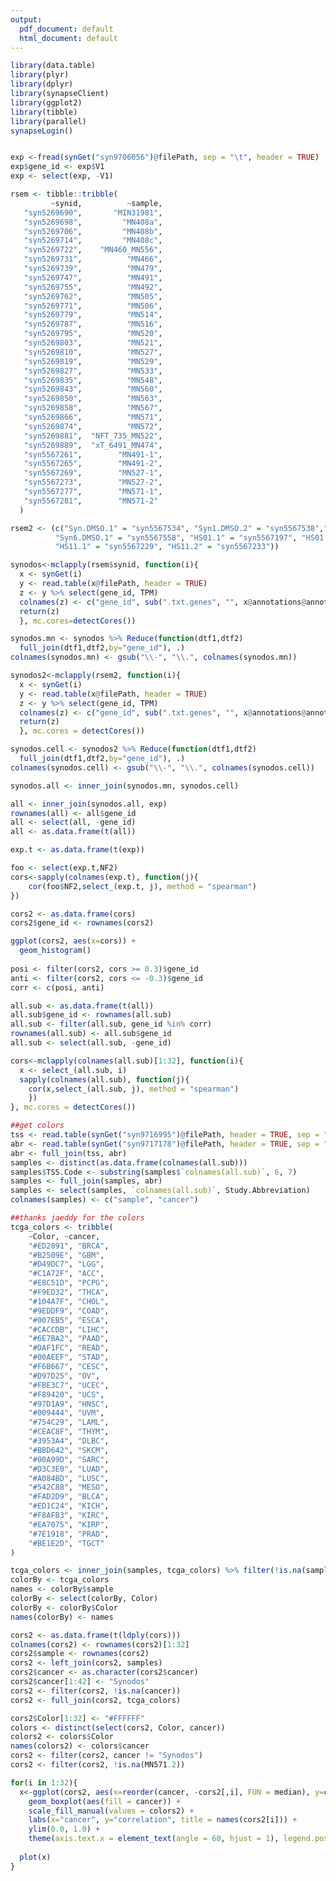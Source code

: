 ```yaml
---
output:
  pdf_document: default
  html_document: default
---
```


```r
library(data.table)
library(plyr)
library(dplyr)
library(synapseClient)
library(ggplot2)
library(tibble)
library(parallel)
synapseLogin()


exp <-fread(synGet("syn9706056")@filePath, sep = "\t", header = TRUE)
exp$gene_id <- exp$V1
exp <- select(exp, -V1)

rsem <- tibble::tribble(
         ~synid,          ~sample,
   "syn5269690",       "MIN31981",
   "syn5269698",         "MN408a",
   "syn5269706",         "MN408b",
   "syn5269714",         "MN408c",
   "syn5269722",    "MN460_MN556",
   "syn5269731",          "MN466",
   "syn5269739",          "MN479",
   "syn5269747",          "MN491",
   "syn5269755",          "MN492",
   "syn5269762",          "MN505",
   "syn5269771",          "MN506",
   "syn5269779",          "MN514",
   "syn5269787",          "MN516",
   "syn5269795",          "MN520",
   "syn5269803",          "MN521",
   "syn5269810",          "MN527",
   "syn5269819",          "MN529",
   "syn5269827",          "MN533",
   "syn5269835",          "MN548",
   "syn5269843",          "MN560",
   "syn5269850",          "MN563",
   "syn5269858",          "MN567",
   "syn5269866",          "MN571",
   "syn5269874",          "MN572",
   "syn5269881",  "NFT_735_MN522",
   "syn5269889",  "xT_6491_MN474",
   "syn5567261",        "MN491-1",
   "syn5567265",        "MN491-2",
   "syn5567269",        "MN527-1",
   "syn5567273",        "MN527-2",
   "syn5567277",        "MN571-1",
   "syn5567281",        "MN571-2"
  )

rsem2 <- (c("Syn.DMSO.1" = "syn5567534", "Syn1.DMSO.2" = "syn5567538","Syn5.1" = "syn5269658", "Syn5.2" = "syn5567353", "Syn6" = "syn5269682", 
          "Syn6.DMSO.1" = "syn5567558", "HS01.1" = "syn5567197", "HS01.2" = "syn5567201",
          "HS11.1" = "syn5567229", "HS11.2" = "syn5567233"))

```

```r
synodos<-mclapply(rsem$synid, function(i){
  x <- synGet(i)
  y <- read.table(x@filePath, header = TRUE)
  z <- y %>% select(gene_id, TPM)
  colnames(z) <- c("gene_id", sub(".txt.genes", "", x@annotations@annotations@stringAnnotations$specimenID))
  return(z)
  }, mc.cores=detectCores())

synodos.mn <- synodos %>% Reduce(function(dtf1,dtf2)
  full_join(dtf1,dtf2,by="gene_id"), .)
colnames(synodos.mn) <- gsub("\\-", "\\.", colnames(synodos.mn))

synodos2<-mclapply(rsem2, function(i){
  x <- synGet(i)
  y <- read.table(x@filePath, header = TRUE)
  z <- y %>% select(gene_id, TPM)
  colnames(z) <- c("gene_id", sub(".txt.genes", "", x@annotations@annotations@stringAnnotations$specimenID))
  return(z)
  }, mc.cores = detectCores())

synodos.cell <- synodos2 %>% Reduce(function(dtf1,dtf2)
  full_join(dtf1,dtf2,by="gene_id"), .)
colnames(synodos.cell) <- gsub("\\-", "\\.", colnames(synodos.cell))

synodos.all <- inner_join(synodos.mn, synodos.cell)

all <- inner_join(synodos.all, exp)
rownames(all) <- all$gene_id
all <- select(all, -gene_id)
all <- as.data.frame(t(all))
```


```r
exp.t <- as.data.frame(t(exp))

foo <- select(exp.t,NF2)
cors<-sapply(colnames(exp.t), function(j){
    cor(foo$NF2,select_(exp.t, j), method = "spearman")
})

cors2 <- as.data.frame(cors)
cors2$gene_id <- rownames(cors2)

ggplot(cors2, aes(x=cors)) +
  geom_histogram()
  
posi <- filter(cors2, cors >= 0.3)$gene_id
anti <- filter(cors2, cors <= -0.3)$gene_id
corr <- c(posi, anti)
```


```r
all.sub <- as.data.frame(t(all))
all.sub$gene_id <- rownames(all.sub)
all.sub <- filter(all.sub, gene_id %in% corr)
rownames(all.sub) <- all.sub$gene_id
all.sub <- select(all.sub, -gene_id)

cors<-mclapply(colnames(all.sub)[1:32], function(i){
  x <- select_(all.sub, i) 
  sapply(colnames(all.sub), function(j){
    cor(x,select_(all.sub, j), method = "spearman")
    })
}, mc.cores = detectCores())

##get colors
tss <- read.table(synGet("syn9716995")@filePath, header = TRUE, sep = "\t", comment.char = "", quote = "")
abr <- read.table(synGet("syn9717178")@filePath, header = TRUE, sep = "\t", comment.char = "", quote = "")
abr <- full_join(tss, abr)
samples <- distinct(as.data.frame(colnames(all.sub)))
samples$TSS.Code <- substring(samples$`colnames(all.sub)`, 6, 7)
samples <- full_join(samples, abr)
samples <- select(samples, `colnames(all.sub)`, Study.Abbreviation)
colnames(samples) <- c("sample", "cancer")

##thanks jaeddy for the colors
tcga_colors <- tribble(
    ~Color, ~cancer,
    "#ED2891", "BRCA",
    "#B2509E", "GBM",
    "#D49DC7", "LGG",
    "#C1A72F", "ACC",
    "#E8C51D", "PCPG",
    "#F9ED32", "THCA",
    "#104A7F", "CHOL",
    "#9EDDF9", "COAD",
    "#007EB5", "ESCA",
    "#CACCDB", "LIHC",
    "#6E7BA2", "PAAD",
    "#DAF1FC", "READ",
    "#00AEEF", "STAD",
    "#F6B667", "CESC",
    "#D97D25", "OV",
    "#FBE3C7", "UCEC",
    "#F89420", "UCS",
    "#97D1A9", "HNSC",
    "#009444", "UVM",
    "#754C29", "LAML",
    "#CEAC8F", "THYM",
    "#3953A4", "DLBC",
    "#BBD642", "SKCM",
    "#00A99D", "SARC",
    "#D3C3E0", "LUAD",
    "#A084BD", "LUSC",
    "#542C88", "MESO",
    "#FAD2D9", "BLCA",
    "#ED1C24", "KICH",
    "#F8AFB3", "KIRC",
    "#EA7075", "KIRP",
    "#7E1918", "PRAD",
    "#BE1E2D", "TGCT"
)

tcga_colors <- inner_join(samples, tcga_colors) %>% filter(!is.na(sample))
colorBy <- tcga_colors 
names <- colorBy$sample
colorBy <- select(colorBy, Color)
colorBy <- colorBy$Color
names(colorBy) <- names

cors2 <- as.data.frame(t(ldply(cors)))
colnames(cors2) <- rownames(cors2)[1:32]
cors2$sample <- rownames(cors2)
cors2 <- left_join(cors2, samples)
cors2$cancer <- as.character(cors2$cancer)
cors2$cancer[1:42] <- "Synodos"
cors2 <- filter(cors2, !is.na(cancer))
cors2 <- full_join(cors2, tcga_colors)

cors2$Color[1:32] <- "#FFFFFF"
colors <- distinct(select(cors2, Color, cancer))
colors2 <- colors$Color
names(colors2) <- colors$cancer
cors2 <- filter(cors2, cancer != "Synodos")
cors2 <- filter(cors2, !is.na(MN571.2))


```

```r
for(i in 1:32){
  x<-ggplot(cors2, aes(x=reorder(cancer, -cors2[,i], FUN = median), y=cors2[,i])) +
    geom_boxplot(aes(fill = cancer)) + 
    scale_fill_manual(values = colors2) +
    labs(x="cancer", y="correlation", title = names(cors2[i])) +
    ylim(0.0, 1.0) +
    theme(axis.text.x = element_text(angle = 60, hjust = 1), legend.position = "none")
  
  plot(x)
}
```



